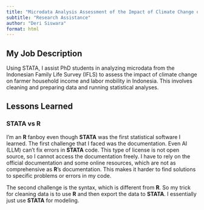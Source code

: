 ```yaml
---
title: "Microdata Analysis Assessment of the Impact of Climate Change on Farmer Household Income and Labor Mobility in Indonesia"
subtitle: "Research Assistance"
author: "Deri Siswara"
format: html
---
```


## My Job Description

Using STATA, I assist PhD students in analyzing microdata from the Indonesian Family Life Survey (IFLS) to assess the impact of climate change on farmer household income and labor mobility in Indonesia. This involves cleaning and preparing data and running statistical analyses.

## Lessons Learned
### STATA vs R

I'm an **R** fanboy even though **STATA** was the first statistical software I learned. The first challenge that I faced was the documentation. Even AI (LLM) can't fix errors in **STATA** code. This type of license is not open source, so I cannot access the documentation freely. I have to rely on the official documentation and some online resources, which are not as comprehensive as **R**'s documentation. This makes it harder to find solutions to specific problems or errors in my code.

The second challenge is the syntax, which is different from **R**. So my trick for cleaning data is to use **R** and then export the data to **STATA**. I essentially just use **STATA** for modeling.

